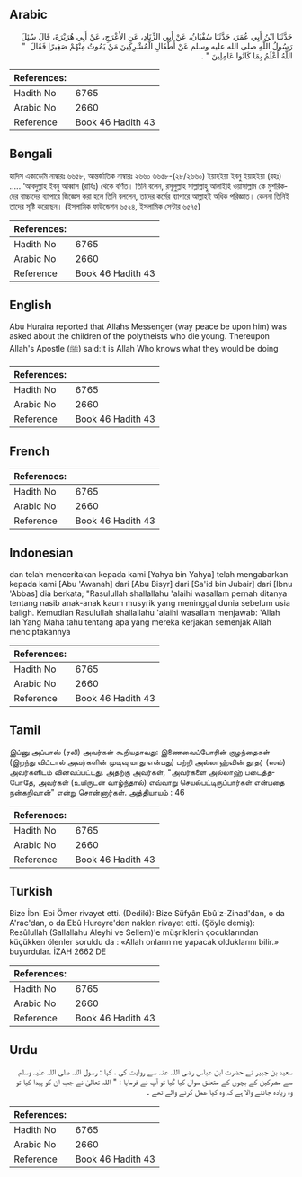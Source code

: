 ## Arabic


<div dir="rtl" lang="ar" style={{fontSize:'larger',backgroundColor:'#f8f9fa',padding:20}}>
حَدَّثَنَا ابْنُ أَبِي عُمَرَ، حَدَّثَنَا سُفْيَانُ، عَنْ أَبِي الزِّنَادِ، عَنِ الأَعْرَجِ، عَنْ أَبِي هُرَيْرَةَ، قَالَ سُئِلَ رَسُولُ اللَّهِ صلى الله عليه وسلم عَنْ أَطْفَالِ الْمُشْرِكِينَ مَنْ يَمُوتُ مِنْهُمْ صَغِيرًا فَقَالَ ‏ "‏ اللَّهُ أَعْلَمُ بِمَا كَانُوا عَامِلِينَ ‏"‏ ‏.‏
</div>
<div style={{backgroundColor:'#f8f9fa',padding:20, marginBottom: 10}}><table> <thead> <tr> <th>References:</th> <th></th> </tr> </thead> <tbody><tr><td>Hadith No</td><td>6765</td></tr><tr><td>Arabic No</td><td>2660</td></tr><tr><td>Reference</td><td>Book 46 Hadith 43</td></tr></tbody></table></div>

## Bengali


<div dir="ltr" lang="bn" style={{fontSize:'larger',backgroundColor:'#f8f9fa',padding:20}}>
হাদিস একাডেমি নাম্বারঃ ৬৬৫৮, আন্তর্জাতিক নাম্বারঃ ২৬৬০ ৬৬৫৮-(২৮/২৬৬০) ইয়াহইয়া ইবনু ইয়াহইয়া (রহঃ) ..... ‘আবদুল্লাহ ইবনু আব্বাস (রাযিঃ) থেকে বর্ণিত। তিনি বলেন, রসূলুল্লাহ সাল্লাল্লাহু আলাইহি ওয়াসাল্লাম কে মুশরিকদের বাচ্চাদের ব্যাপারে জিজ্ঞেস করা হলে তিনি বললেন, তাদের কর্মের ব্যাপারে আল্লাহই অধিক পরিজ্ঞাত। কেননা তিনিই তাদের সৃষ্টি করেছেন। (ইসলামিক ফাউন্ডেশন ৬৫২৪, ইসলামিক সেন্টার ৬৫৭৫)
</div>
<div style={{backgroundColor:'#f8f9fa',padding:20, marginBottom: 10}}><table> <thead> <tr> <th>References:</th> <th></th> </tr> </thead> <tbody><tr><td>Hadith No</td><td>6765</td></tr><tr><td>Arabic No</td><td>2660</td></tr><tr><td>Reference</td><td>Book 46 Hadith 43</td></tr></tbody></table></div>

## English


<div dir="ltr" lang="en" style={{fontSize:'larger',backgroundColor:'#f8f9fa',padding:20}}>
Abu Huraira reported that Allahs Messenger (way peace be upon him) was asked about the children of the polytheists who die young. Thereupon Allah's Apostle (ﷺ) said:It is Allah Who knows what they would be doing
</div>
<div style={{backgroundColor:'#f8f9fa',padding:20, marginBottom: 10}}><table> <thead> <tr> <th>References:</th> <th></th> </tr> </thead> <tbody><tr><td>Hadith No</td><td>6765</td></tr><tr><td>Arabic No</td><td>2660</td></tr><tr><td>Reference</td><td>Book 46 Hadith 43</td></tr></tbody></table></div>

## French


<div dir="ltr" lang="fr" style={{fontSize:'larger',backgroundColor:'#f8f9fa',padding:20}}>

</div>
<div style={{backgroundColor:'#f8f9fa',padding:20, marginBottom: 10}}><table> <thead> <tr> <th>References:</th> <th></th> </tr> </thead> <tbody><tr><td>Hadith No</td><td>6765</td></tr><tr><td>Arabic No</td><td>2660</td></tr><tr><td>Reference</td><td>Book 46 Hadith 43</td></tr></tbody></table></div>

## Indonesian


<div dir="ltr" lang="id" style={{fontSize:'larger',backgroundColor:'#f8f9fa',padding:20}}>
dan telah menceritakan kepada kami [Yahya bin Yahya] telah mengabarkan kepada kami [Abu 'Awanah] dari [Abu Bisyr] dari [Sa'id bin Jubair] dari [Ibnu 'Abbas] dia berkata; "Rasulullah shallallahu 'alaihi wasallam pernah ditanya tentang nasib anak-anak kaum musyrik yang meninggal dunia sebelum usia baligh. Kemudian Rasulullah shallallahu 'alaihi wasallam menjawab: 'Allah lah Yang Maha tahu tentang apa yang mereka kerjakan semenjak Allah menciptakannya
</div>
<div style={{backgroundColor:'#f8f9fa',padding:20, marginBottom: 10}}><table> <thead> <tr> <th>References:</th> <th></th> </tr> </thead> <tbody><tr><td>Hadith No</td><td>6765</td></tr><tr><td>Arabic No</td><td>2660</td></tr><tr><td>Reference</td><td>Book 46 Hadith 43</td></tr></tbody></table></div>

## Tamil


<div dir="ltr" lang="ta" style={{fontSize:'larger',backgroundColor:'#f8f9fa',padding:20}}>
இப்னு அப்பாஸ் (ரலி) அவர்கள் கூறியதாவது: இணைவைப்போரின் குழந்தைகள் (இறந்து விட்டால் அவர்களின் முடிவு யாது என்பது) பற்றி அல்லாஹ்வின் தூதர் (ஸல்) அவர்களிடம் வினவப்பட்டது. அதற்கு அவர்கள், "அவர்களை அல்லாஹ் படைத்தபோதே, அவர்கள் (உயிருடன் வாழ்ந்தால்) எவ்வாறு செயல்பட்டிருப்பார்கள் என்பதை நன்கறிவான்" என்று சொன்னார்கள். அத்தியாயம் : 46
</div>
<div style={{backgroundColor:'#f8f9fa',padding:20, marginBottom: 10}}><table> <thead> <tr> <th>References:</th> <th></th> </tr> </thead> <tbody><tr><td>Hadith No</td><td>6765</td></tr><tr><td>Arabic No</td><td>2660</td></tr><tr><td>Reference</td><td>Book 46 Hadith 43</td></tr></tbody></table></div>

## Turkish


<div dir="ltr" lang="tr" style={{fontSize:'larger',backgroundColor:'#f8f9fa',padding:20}}>
Bize İbni Ebi Ömer rivayet etti. (Dediki): Bize Süfyân Ebû'z-Zinad'dan, o da A'rac'dan, o da Ebû Hureyre'den naklen rivayet etti. (Şöyle demiş): Resûlullah (Sallallahu Aleyhi ve Sellem)'e müşriklerin çocuklarından küçükken ölenler soruldu da : «Allah onların ne yapacak olduklarını bilir.» buyurdular. İZAH 2662 DE
</div>
<div style={{backgroundColor:'#f8f9fa',padding:20, marginBottom: 10}}><table> <thead> <tr> <th>References:</th> <th></th> </tr> </thead> <tbody><tr><td>Hadith No</td><td>6765</td></tr><tr><td>Arabic No</td><td>2660</td></tr><tr><td>Reference</td><td>Book 46 Hadith 43</td></tr></tbody></table></div>

## Urdu


<div dir="rtl" lang="ur" style={{fontSize:'larger',backgroundColor:'#f8f9fa',padding:20}}>
سعید بن جبیر نے حضرت ابن عباس رضی اللہ عنہ سے روایت کی ، کہا : رسول اللہ صلی اللہ علیہ وسلم سے مشرکین کے بچوں کے متعلق سوال کیا گیا تو آپ نے فرمایا : " اللہ تعالیٰ نے جب ان کو پیدا کیا تو وہ زیادہ جاننے والا ہے کہ وہ کیا عمل کرنے والے تھے ۔
</div>
<div style={{backgroundColor:'#f8f9fa',padding:20, marginBottom: 10}}><table> <thead> <tr> <th>References:</th> <th></th> </tr> </thead> <tbody><tr><td>Hadith No</td><td>6765</td></tr><tr><td>Arabic No</td><td>2660</td></tr><tr><td>Reference</td><td>Book 46 Hadith 43</td></tr></tbody></table></div>